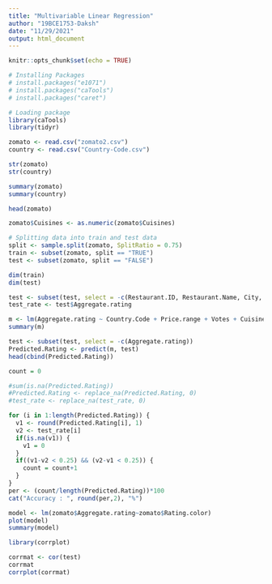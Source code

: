 ```yaml
---
title: "Multivariable Linear Regression"
author: "19BCE1753-Daksh"
date: "11/29/2021"
output: html_document
---
```


```r
knitr::opts_chunk$set(echo = TRUE)
```

```r
# Installing Packages
# install.packages("e1071")
# install.packages("caTools")
# install.packages("caret")

# Loading package
library(caTools)
library(tidyr)
```

```r
zomato <- read.csv("zomato2.csv")
country <- read.csv("Country-Code.csv")
```


```r
str(zomato)
str(country)

summary(zomato)
summary(country)

head(zomato)
```

```r
zomato$Cuisines <- as.numeric(zomato$Cuisines)
```


```r
# Splitting data into train and test data
split <- sample.split(zomato, SplitRatio = 0.75)
train <- subset(zomato, split == "TRUE")
test <- subset(zomato, split == "FALSE")
```

```r
dim(train)
dim(test)
```

```r
test <- subset(test, select = -c(Restaurant.ID, Restaurant.Name, City, Address, Locality, Locality.Verbose, Longitude, Latitude, Currency, Rating.text))
test_rate <- test$Aggregate.rating
```

```r
m <- lm(Aggregate.rating ~ Country.Code + Price.range + Votes + Cuisines + Rating.color, data=test)
summary(m)
```

```r
test <- subset(test, select = -c(Aggregate.rating))
Predicted.Rating <- predict(m, test)
head(cbind(Predicted.Rating))
```

```r
count = 0

#sum(is.na(Predicted.Rating))
#Predicted.Rating <- replace_na(Predicted.Rating, 0)
#test_rate <- replace_na(test_rate, 0)

for (i in 1:length(Predicted.Rating)) {
  v1 <- round(Predicted.Rating[i], 1)
  v2 <- test_rate[i]
  if(is.na(v1)) {
    v1 = 0
  }
  if((v1-v2 < 0.25) && (v2-v1 < 0.25)) {
    count = count+1
  }
}
per <- (count/length(Predicted.Rating))*100
cat("Accuracy : ", round(per,2), "%")
```

```r
model <- lm(zomato$Aggregate.rating~zomato$Rating.color)
plot(model)
summary(model)
```

```r
library(corrplot)
```
```r
corrmat <- cor(test)
corrmat
corrplot(corrmat)
```

